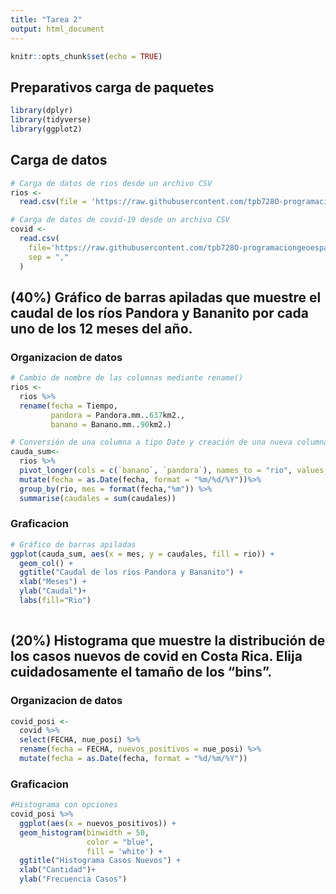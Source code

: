```yaml
---
title: "Tarea 2"
output: html_document
---
```


```r
knitr::opts_chunk$set(echo = TRUE)
```

## Preparativos carga de paquetes 

```r
library(dplyr)
library(tidyverse)
library(ggplot2)
```

## Carga de datos

```r

# Carga de datos de rios desde un archivo CSV 
rios <-
  read.csv(file = 'https://raw.githubusercontent.com/tpb728O-programaciongeoespacialr/2021ii/main/datos/hidrologia/fdc/fdc.csv')

# Carga de datos de covid-19 desde un archivo CSV
covid <- 
  read.csv(
    file='https://raw.githubusercontent.com/tpb728O-programaciongeoespacialr/2021ii/main/datos/minsalud/covid/ultimafecha_CSV_GENERAL.csv', 
    sep = ","
  )

```

## (40%) Gráfico de barras apiladas que muestre el caudal de los ríos Pandora y Bananito por cada uno de los 12 meses del año.

### Organizacion de datos
```r
# Cambio de nombre de las columnas mediante rename()
rios <-
  rios %>%
  rename(fecha = Tiempo,
         pandora = Pandora.mm..637km2.,
         banano = Banano.mm..90km2.)

# Conversión de una columna a tipo Date y creación de una nueva columna. Calculo de promedios de caudales
cauda_sum<-
  rios %>%
  pivot_longer(cols = c(`banano`, `pandora`), names_to = "rio", values_to   = "caudales") %>%
  mutate(fecha = as.Date(fecha, format = "%m/%d/%Y"))%>%
  group_by(rio, mes = format(fecha,"%m")) %>%
  summarise(caudales = sum(caudales))

```

### Graficacion
```r

# Gráfico de barras apiladas
ggplot(cauda_sum, aes(x = mes, y = caudales, fill = rio)) +
  geom_col() +
  ggtitle("Caudal de los ríos Pandora y Bananito") +
  xlab("Meses") +
  ylab("Caudal")+
  labs(fill="Rio")
  
```

## (20%) Histograma que muestre la distribución de los casos nuevos de covid en Costa Rica. Elija cuidadosamente el tamaño de los “bins”.

### Organizacion de datos
```r
covid_posi <-
  covid %>%
  select(FECHA, nue_posi) %>%
  rename(fecha = FECHA, nuevos_positivos = nue_posi) %>%
  mutate(fecha = as.Date(fecha, format = "%d/%m/%Y"))
```


### Graficacion
```r
#Histograma con opciones
covid_posi %>%
  ggplot(aes(x = nuevos_positivos)) +
  geom_histogram(binwidth = 50,
                 color = "blue",
                 fill = 'white') +
  ggtitle("Histograma Casos Nuevos") +    
  xlab("Cantidad")+
  ylab("Frecuencia Casos")

```






